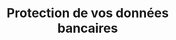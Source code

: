 ---
title: "Protection de vos données bancaires"
description: "Nous accédons à vos informations bancaires uniquement avec votre consentement explicite, via des connexions sécurisées et en lecture seule. Vos données sont chiffrées, minimisées, conservées seulement pour la durée nécessaire, et traitées conformément au PSD2, au RGPD et aux règles de contrôle prudentiel (ACPR)."
---
